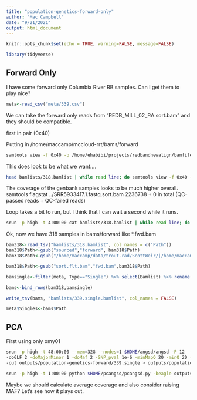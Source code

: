 ```yaml
---
title: "population-genetics-forward-only"
author: "Mac Campbell"
date: "9/21/2021"
output: html_document
---
```


```r
knitr::opts_chunk$set(echo = TRUE, warning=FALSE, message=FALSE)
```

```r
library(tidyverse)
```

## Forward Only

I have some forward only Columbia River RB samples. Can I get them to play nice?

```r
meta<-read_csv("meta/339.csv")
```

We can take the forward only reads from "REDB_MILL_02_RA.sort.bam" and they should be compatible.

  first in pair (0x40)    

Putting in /home/maccamp/mccloud-rrt/bams/forward    

```sh
samtools view -f 0x40 -b /home/ehabibi/projects/redbandnewalign/bamfiles2/REDB_MILL_02_RA.sort.bam > REDB_MILL_02_RA.fwd.bam
```

This does look to be what we want.... 

```sh
head bamlists/318.bamlist | while read line; do samtools view -f 0x40 -b $line > bams/forward/`basename $line .sort.flt.bam`.fwd.bam ; done;
```

The coverage of the genbank samples looks to be much higher overall.
samtools flagstat ../SRR5933417.1.fastq.sort.bam
2236738 + 0 in total (QC-passed reads + QC-failed reads)

Loop takes a bit to run, but I think that I can wait a second while it runs.

```sh
srun -p high -t 4:00:00 cat bamlists/318.bamlist | while read line; do samtools view -f 0x40 -b $line > bams/forward/`basename $line .sort.flt.bam`.fwd.bam ; done;
```

Ok, now we have 318 samples in bams/forward like *.fwd.bam

```r
bam318<-read_tsv("bamlists/318.bamlist", col_names = c("Path"))
bam318$Path<-gsub("sourced","forward", bam318$Path)
bam318$Path<-gsub("/home/maccamp/data/trout-rad/ScottWeir/|/home/maccamp/data/trout-rad/BigCk|/home/maccamp/data/elwha/|/home/maccamp/data/trout-rad/Matilija/|/home/maccamp/data/trout-rad/WFSanGabriel/|/home/maccamp/data/trout-rad/WFSanLuis/", "bams/forward/",bam318$Path)

bam318$Path<-gsub("sort.flt.bam","fwd.bam",bam318$Path)

bamsingle<-filter(meta, Type=="Single") %>% select(Bamlist) %>% rename(Path=Bamlist)

bams<-bind_rows(bam318,bamsingle)

write_tsv(bams, "bamlists/339.single.bamlist", col_names = FALSE)
```

```r
meta$Singles<-bams$Path
```


## PCA

First using only omy01

```sh
srun -p high -t 48:00:00 --mem=32G --nodes=1 $HOME/angsd/angsd -P 12  -bam bamlists/339.single.bamlist -minInd 305 -GL 1 -ref genome/omyV6Chr.fasta \
-doGLF 2 -doMajorMinor 1 -doMaf 2 -SNP_pval 1e-6 -minMapQ 20 -minQ 20 -r omy01: \
-out outputs/population-genetics-forward/339.single > outputs/population-genetics-forward/beagle.out 2> outputs/population-genetics-forward/beagle.err &

srun -p high -t 1:00:00 python $HOME/pcangsd/pcangsd.py -beagle outputs/population-genetics-forward/339.single.beagle.gz -o outputs/population-genetics-forward/339.single -threads 10
```


Maybe we should calculate average coverage and also consider raising MAF? Let's see how it plays out.


